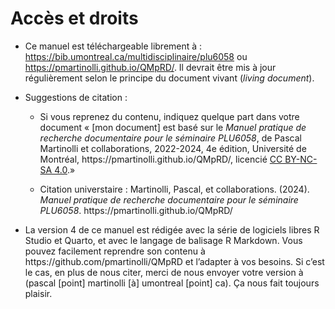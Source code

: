 # Accès et droits {#sec-accesetdroit}

-   Ce manuel est téléchargeable librement à : <https://bib.umontreal.ca/multidisciplinaire/plu6058> ou <https://pmartinolli.github.io/QMpRD/>. Il devrait être mis à jour régulièrement selon le principe du document vivant (*living document*).

- Suggestions de citation : 

    - Si vous reprenez du contenu, indiquez quelque part dans votre document « \[mon document\] est basé sur le *Manuel pratique de recherche documentaire pour le séminaire PLU6058*, de Pascal Martinolli et collaborations, 2022-2024, 4e édition, Université de Montréal, https://pmartinolli.github.io/QMpRD/, licencié [CC BY-NC-SA 4.0](https://creativecommons.org/licenses/by-nc-sa/4.0/).»

    - Citation universtaire : Martinolli, Pascal, et collaborations. (2024). *Manuel pratique de recherche documentaire pour le séminaire PLU6058*. https://pmartinolli.github.io/QMpRD/

-   La version 4 de ce manuel est rédigée avec la série de logiciels libres R Studio et Quarto, et avec le langage de balisage R Markdown. Vous pouvez facilement reprendre son contenu à https://github.com/pmartinolli/QMpRD et l'adapter à vos besoins. Si c'est le cas, en plus de nous citer, merci de nous envoyer votre version à (pascal \[point\] martinolli \[à\] umontreal \[point\] ca). Ça nous fait toujours plaisir.
